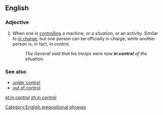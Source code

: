 ==English==

===Adjective===
{{en-adj|head=[[in]] [[control]]}}

# {{context|idiomatic|lang=en}} When one is [[controlling]] a machine, or a situation, or an activity. Similar to [[in charge]], but one person can be officially in charge, while another person is, in fact, in control.
#: ''The General said that his troops were now '''in control''' of the situation.''

===See also===
* [[under control]]
* [[out of control]]

[[Category:English prepositional phrases]]

[[et:in control]]
[[zh:in control]]